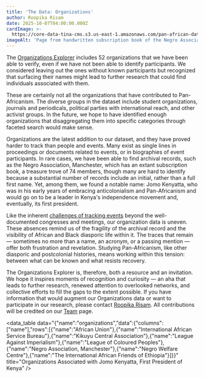 ```yaml
---
title: 'The Data: Organizations'
author: Roopika Risam
date: 2025-10-07T04:00:00.000Z
cardImage: >-
  https://core-data-tina-cms.s3.us-east-1.amazonaws.com/pan-african-data-content/negro-association-manchester-cropped.png
imageAlt: 'Page from handwritten subscription book of the Negro Association, Manchester'
---
```


The [Organizations Explorer](https://www.panafricandata.org/en/search/organizations/) includes 52 organizations that we have been able to verify, even if we have not been able to identify participants. We considered leaving out the ones without known participants but recognized that surfacing their names might lead to further research that could find individuals associated with them.

These are certainly not all the organizations that have contributed to Pan-Africanism. The diverse groups in the dataset include student organizations, journals and periodicals, political parties with international reach, and other activist groups. In the future, we hope to have identified enough organizations that disaggregating them into specific categories through faceted search would make sense.

Organizations are the latest addition to our dataset, and they have proved harder to track than people and events. Many exist as single lines in proceedings or documents related to events, or in biographies of event participants. In rare cases, we have been able to find archival records, such as the Negro Association, Manchester, which has an extant subscription book, a treasure trove of 74 members, though many are hard to identify because a substantial number of records include an initial, rather than a full first name. Yet, among them, we found a notable name: Jomo Kenyatta, who was in his early years of embracing anticolonialism and Pan-Africanism and would go on to be a leader in Kenya's independence movement and, eventually, its first president.

Like the inherent [challenges of tracking events](https://www.panafricandata.org/en/posts/The-Data-Events/) beyond the well-documented congresses and meetings, our organization data is uneven. These absences remind us of the fragility of the archival record and the visibility of African and Black diasporic life within it. The traces that remain — sometimes no more than a name, an acronym, or a passing mention — offer both frustration and revelation. Studying Pan-Africanism, like other diasporic and postcolonial histories, means working within this tension: between what can be known and what resists recovery.

The Organizations Explorer is, therefore, both a resource and an invitation. We hope it inspires moments of recognition and curiosity — an aha that leads to further research, renewed attention to overlooked networks, and collective efforts to fill the gaps to the extent possible. If you have information that would augment our Organizations data or want to participate in our research, please contact [Roopika Risam](mailto\:roopika.risam@dartmouth.edu). All contributions will be credited on our [Team](https://www.panafricandata.org/en/pages/PADP-Team/) page.

<data_table data="{&#x22;name&#x22;:&#x22;organizations&#x22;,&#x22;data&#x22;:{&#x22;columns&#x22;:[&#x22;name&#x22;],&#x22;rows&#x22;:[{&#x22;name&#x22;:&#x22;African Union&#x22;},{&#x22;name&#x22;:&#x22;International African Service Bureau&#x22;},{&#x22;name&#x22;:&#x22;Kikuyu Central Association&#x22;},{&#x22;name&#x22;:&#x22;League Against Imperialism&#x22;},{&#x22;name&#x22;:&#x22;League of Coloured Peoples&#x22;},{&#x22;name&#x22;:&#x22;Negro Association, Manchester&#x22;},{&#x22;name&#x22;:&#x22;Negro Welfare Centre&#x22;},{&#x22;name&#x22;:&#x22;The International African Friends of Ethiopia&#x22;}]}}" title="Organizations Associated with Jomo Kenyatta, First President of Kenya" />
